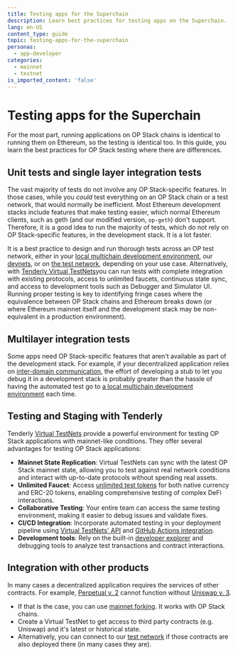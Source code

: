 ```yaml
---
title: Testing apps for the Superchain
description: Learn best practices for testing apps on the Superchain.
lang: en-US
content_type: guide
topic: testing-apps-for-the-superchain
personas:
  - app-developer
categories:
  - mainnet
  - testnet
is_imported_content: 'false'
---
```


# Testing apps for the Superchain

For the most part, running applications on OP Stack chains is identical to running them on Ethereum, so the testing is identical too.
In this guide, you learn the best practices for OP Stack testing where there are differences.

## Unit tests and single layer integration tests

The vast majority of tests do not involve any OP Stack-specific features.
In those cases, while you *could* test everything on an OP Stack chain or a test network, that would normally be inefficient.
Most Ethereum development stacks include features that make testing easier, which normal Ethereum clients, such as geth (and our modified version, `op-geth`) don't support.
Therefore, it is a good idea to run the majority of tests, which do not rely on OP Stack-specific features, in the development stack.
It is a lot faster.

It is a best practice to design and run thorough tests across an OP test network, either in your [local multichain development environment](/app-developers/tools/supersim), our [devnets](/stack/public-devnets), or on [the test network](/superchain/networks#op-sepolia), depending on your use case. Alternatively, with [Tenderly Virtual TestNets](https://docs.tenderly.co/virtual-testnets?mtm_campaign=ext-docs&mtm_kwd=optimism)you can run tests with complete integration with existing protocols, access to unlimited faucets, continuous state sync, and access to development tools such as Debugger and Simulator UI.
Running proper testing is key to identifying fringe cases where the equivalence between OP Stack chains and Ethereum breaks down (or where Ethereum mainnet itself and the development stack may be non-equivalent in a production environment).

## Multilayer integration tests

Some apps need OP Stack-specific features that aren't available as part of the development stack.
For example, if your decentralized application relies on [inter-domain communication](/app-developers/bridging/messaging), the effort of developing a stub to let you debug it in a development stack is probably greater than the hassle of having the automated test go to [a local multichain development environment](/app-developers/tools/supersim) each time.

## Testing and Staging with Tenderly

Tenderly [Virtual TestNets](https://docs.tenderly.co/virtual-testnets?mtm_campaign=ext-docs&mtm_kwd=optimism) provide a powerful environment for testing OP Stack applications with mainnet-like conditions. They offer several advantages for testing OP Stack applications:

*   **Mainnet State Replication**: Virtual TestNets can sync with the latest OP Stack mainnet state, allowing you to test against real network conditions and interact with up-to-date protocols without spending real assets.
*   **Unlimited Faucet**: Access [unlimited test tokens](https://docs.tenderly.co/virtual-testnets/unlimited-faucet?mtm_campaign=ext-docs&mtm_kwd=optimism) for both native currency and ERC-20 tokens, enabling comprehensive testing of complex DeFi interactions.
*   **Collaborative Testing**: Your entire team can access the same testing environment, making it easier to debug issues and validate fixes.
*   **CI/CD Integration**: Incorporate automated testing in your deployment pipeline using [Virtual TestNets' API](https://docs.tenderly.co/reference/api#/operations/createAlert?mtm_campaign=ext-docs&mtm_kwd=optimism) and [GitHub Actions integration](https://docs.tenderly.co/virtual-testnets/ci-cd/github-actions-foundry?mtm_campaign=ext-docs&mtm_kwd=optimism).
*   **Development tools**: Rely on the built-in [developer explorer](https://docs.tenderly.co/developer-explorer?mtm_campaign=ext-docs&mtm_kwd=optimism) and debugging tools to analyze test transactions and contract interactions.

## Integration with other products

In many cases a decentralized application requires the services of other contracts.
For example, [Perpetual v. 2](https://docs.perp.com/docs/guides/integration-guide) cannot function without [Uniswap v. 3](https://uniswap.org/blog/uniswap-v3).

*   If that is the case, you can use [mainnet forking](/app-developers/tutorials/supersim/reference/fork). It works with OP Stack chains.
*   Create a Virtual TestNet to get access to third party contracts (e.g. Uniswap) and it's latest or historical state.
*   Alternatively, you can connect to our [test network](/superchain/networks#op-sepolia) if those contracts are also deployed there (in many cases they are).
